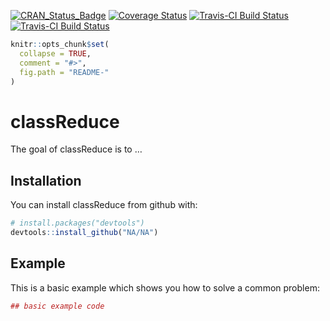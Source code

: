 [![CRAN_Status_Badge](http://www.r-pkg.org/badges/version/slidR)](https://cran.r-project.org/package=slidR)
[![Coverage Status](https://img.shields.io/codecov/c/github/NA/NA/master.svg)](https://codecov.io/github/NA/NA?branch=master)
[![Travis-CI Build Status](https://travis-ci.org/NA/NA.svg?branch=master)](https://travis-ci.org/NA/NA)
[![Travis-CI Build Status](https://travis-ci.org/NA/NA.svg?branch=master)](https://travis-ci.org/NA/NA)


```r
knitr::opts_chunk$set(
  collapse = TRUE,
  comment = "#>",
  fig.path = "README-"
)
```

# classReduce

The goal of classReduce is to ...

## Installation

You can install classReduce from github with:

```r
# install.packages("devtools")
devtools::install_github("NA/NA")
```

## Example

This is a basic example which shows you how to solve a common problem:

```r
## basic example code
```
